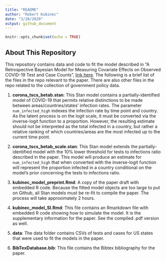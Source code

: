 ```yaml
---
title: "README"
author: "Robert Kubinec"
date: "3/28/2020"
output: github_document
---
```


```r
knitr::opts_chunk$set(echo = TRUE)
```

## About This Repository

This repository contains data and code to fit the model described in "A Retrospective Bayesian Model for Measuring Covariate Effects on Observed COVID-19 Test and Case Counts", [link here](https://osf.io/preprints/socarxiv/jp4wk). The following is a brief list of the files in the repo relevant to the paper. There are also other files in the repo related to the collection of government policy data.

 1. **corona_tscs_betab.stan**: This Stan model contains a partially-identified model of COVID-19 that permits relative distinctions to be made between areas/countries/states' infection rates. The parameter `num_infected_high` indexes the infection rate by time point and country. As the latent process is on the logit scale, it must be converted via the inverse-logit function to a proportion. However, the resulting estimate should not be interpreted as the total infected in a country, but rather a relative ranking of which countries/areas are the most infected up to the current time point.
 
 2. **corona_tscs_betab_scale.stan**: This Stan model extends the partially-identified model with the 10% lower threshold for tests to infections ratio described in the paper. This model will produce an estimate for `num_infected_high` that when converted with the inverse-logit function will represent the proportion infected in a country conditional on the model's prior concerning the tests to infections ratio.
 
 3. **kubinec_model_preprint.Rmd**: A copy of the paper draft with embedded R code. Because the fitted model objects are too large to put on Github, all Stan models must be re-fit to compile the paper. The process will take approximately 2 hours. 
 
 4. **kubinec_model_SI.Rmd**: This file contains an Rmarkdown file with embedded R code showing how to simulate the model. It is the supplementary information for the paper. See the compiled .pdf version as well.
 
 4. **data**: The data folder contains CSVs of tests and cases for US states that were used to fit the models in the paper. 
 
 5. **BibTexDatabase.bib**: This file contains the Bibtex bibliography for the paper.